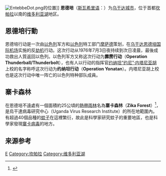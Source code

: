 {{noteTA
|1=zh-hans:寨卡;zh-hk:寨卡;zh-tw:茲卡;
}}

[[File:EntebbeDot.png|thumb]]的位置]]
'''恩德培'''（[[斯瓦希里语|斯瓦希里语]]：'''{{lang|sw|Entebbe}}'''）为[[乌干达|乌干达]][[城市|城市]]，位于首都[[坎帕拉|坎帕拉]]以南的[[維多利亞湖|维多利亚湖]]地区。

== 恩德培行動 ==
{{main|恩德培行動}}

恩德培行动是一次由[[以色列|以色列]]军方和[[以色列|以色列]]特工部门[[摩萨德|摩萨德]]策划，在[[乌干达|乌干达]][[恩德培国际机场|恩德培国际机场]]实施的反[[劫机|劫机]]行动。这次行动从1976年7月3日夜持续到次日凌晨，最後成功救出人質返回以色列。以色列军方又称这次行动为'''霹雳行动'''（'''Operation Thunderball/Thunderbolt'''），也有人以行动的指挥官[[约纳坦·内塔尼亚胡|约纳坦“约尼”·内塔尼亚胡]]上校的名字称呼这次行动为'''约纳坦行动'''（'''Operation Yonatan'''）。内塔尼亚胡上校也是这次行动中唯一阵亡的以色列特种部队成員。

== 寨卡森林 ==
在恩德培不遠處有一個面積約25公頃的[[熱帶雨林|熱帶雨林]]名為'''寨卡森林'''（'''Zika Forest'''）<ref>{{cite journal|url=http://jme.oxfordjournals.org/content/51/1/104|author=Kaddumukasa MA, Mutebi JP, Lutwama JJ, Masembe C, Akol AM|title=Mosquitoes of Zika Forest, Uganda: Species Composition and Relative Abundance|journal=J Med Entomol. 2014 Jan;51(1):104-13.|accessdate=2016-03-02|doi=|pmid=24605459|archive-date=2016-03-18|archive-url=https://web.archive.org/web/20160318175450/http://jme.oxfordjournals.org/content/51/1/104|dead-url=no}}</ref>，是烏干達病毒研究中心（Uganda Virus Research Institute）的所在地範圍內。有超過40個品種的[[蚊子|蚊子]]在這裡繁衍，故此是科學家研究蚊子的重要地區，也是科學家發現[[寨卡病毒|寨卡病毒]]的地方。

== 来源参考 ==
{{reflist}}

{{Authority control}}
{{Uganda-stub}}
[[Category:烏干達城市|E]]
[[Category:坎帕拉|Category:坎帕拉]]
[[Category:维多利亚湖|Category:维多利亚湖]]